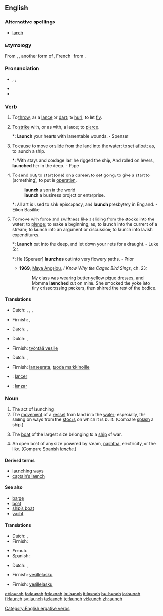 ==English==

===Alternative spellings===
* [[lanch]]

===Etymology===
From {{etyl|ang}} {{term|launchen||to throw as a lance|lang=ang}}, {{etyl|fro}} {{term|lanchier|lang=fro}}, another form of {{term|lancier|lang=fro}}, French {{term|lancer|lang=fr}}, from {{term|lance|lang=fr}}.

===Pronunciation===
* {{enPR|lônch}}, {{IPA|/lɔːntʃ/}}, {{SAMPA|/lO:ntS/}}
* {{audio|en-us-launch.ogg|Audio (US)}}
* {{rhymes|ɔːntʃ}}

===Verb===
{{en-verb|launch|es}}

# {{transitive}} To [[throw]], as a [[lance]] or [[dart]]; to [[hurl]]; to let [[fly]].
# {{transitive|obsolete}} To [[strike]] with, or as with, a lance; to [[pierce]].
#*: {{rfdate}} '''Launch''' your hearts with lamentable wounds. - Spenser
# {{transitive}} To cause to move or [[slide]] from the land into the water; to set [[afloat]]; as, to launch a ship.
#*: {{rfdate}} With stays and cordage last he rigged the ship, And rolled on levers, '''launched''' her in the deep. - Pope
# {{transitive}} To [[send]] out; to start (one) on a [[career]]; to set going; to give a start to (something); to put in [[operation]].
#: '''launch''' a son in the world
#: '''launch''' a business project or enterprise.
#*: {{rfdate}} All art is used to sink episcopacy, and '''launch''' presbytery in England. - Eikon Basilike
# {{intransitive|often with out}} To move with [[force]] and [[swiftness]] like a sliding from the [[stock]]s into the water; to [[plunge]]; to make a beginning; as, to launch into the current of a stream; to launch into an argument or discussion; to launch into lavish expenditures.
#*: {{rfdate}} '''Launch''' out into the deep, and let down your nets for a draught. - Luke 5:4
#*: {{rfdate}} He [Spenser] '''launches''' out into very flowery paths. - Prior
#* '''1969''', [[w:Maya Angelou|Maya Angelou]], ''I Know Why the Caged Bird Sings'', ch. 23:
#*: My class was wearing butter-yellow pique dresses, and Momma '''launched''' out on mine. She smocked the yoke into tiny crisscrossing puckers, then shirred the rest of the bodice.

{{rfex|transform these ‘as’ clauses to example sentences}}

====Translations====
{{trans-top|throw, hurl, let fly}}
* Dutch: {{t+|nl|werpen}}, {{t+|nl|gooien}}, {{t-|nl|smijten}}, {{t-|nl|lanceren}}
{{trans-mid}}
* Finnish: {{t-|fi|laukaista}}, {{t+|fi|heittää}}
{{trans-bottom}}

{{trans-top|strike with, or as with, a lance; to pierce}}
* Dutch: {{t|nl|spietsen}}, {{t|nl|doorboren}}
{{trans-mid}}
{{trans-bottom}}

{{trans-top|cause to move or slide from the land into the water}}
* Dutch: {{t-|nl|lanceren}}, {{t|nl|te water laten}}
{{trans-mid}}
* Finnish: [[työntää vesille]]
{{trans-bottom}}

{{trans-top|send out; start on a career; set going; give a start to; put in operation}}
* Dutch: {{t-|nl|lanceren}}, {{t+|nl|aanzetten}}
{{trans-mid}}
* Finnish: [[lanseerata]], [[tuoda markkinoille]]
{{trans-bottom}}

{{checktrans-top}}
* {{ttbc|French}}: [[lancer]]
* {{ttbc|Spanish}}: [[lanzar]]
{{checktrans-bottom}}

===Noun===
{{en-noun|es}}

# The act of launching.
# The [[movement]] of a [[vessel]] from land into the [[water]]; especially, the sliding on ways from the [[stocks]] on which it is built. (Compare [[splash]] a ship.)
# {{context|nautical}} The [[boat]] of the largest size belonging to a [[ship]] of war.
# {{context|nautical}} An open boat of any size powered by steam, [[naphtha]], electricity, or the like. (Compare Spanish ''[[lancha]]''.)

====Derived terms====
* [[launching ways]]
* [[captain’s launch]]

====See also====
* [[barge]]
* [[boat]]
* [[ship’s boat]]
* [[yacht]]

====Translations====
{{trans-top|act of launching}}
* Dutch: {{t+|nl|worp|m}},  {{t-|nl|lancering|f}}
* Finnish: {{t-|fi|laukaisu}}
{{trans-mid}}
* French: {{t+|fr|lancement|m}}
* Spanish: {{t-|es|lanzamiento|m}}
{{trans-bottom}}

{{trans-top|movement of a vessel from land into the water}}
* Dutch: {{t-|nl|lancering|f}}, {{t|nl|tewaterlating|f}}
{{trans-mid}}
* Finnish: [[vesillelasku]]
{{trans-bottom}}

{{trans-top|boat of the largest size belonging to a ship of war}}
* Finnish: [[vesillelasku]]
{{trans-mid}}
{{trans-bottom}}

[[Category:English ergative verbs]]

[[et:launch]]
[[fa:launch]]
[[fr:launch]]
[[io:launch]]
[[it:launch]]
[[hu:launch]]
[[ja:launch]]
[[fi:launch]]
[[sv:launch]]
[[ta:launch]]
[[te:launch]]
[[vi:launch]]
[[zh:launch]]